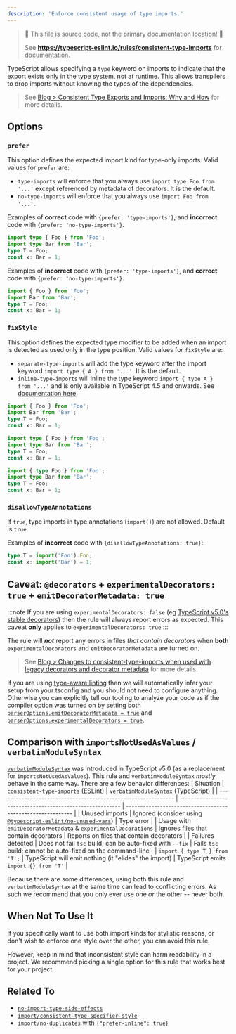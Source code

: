 ```yaml
---
description: 'Enforce consistent usage of type imports.'
---
```



> 🛑 This file is source code, not the primary documentation location! 🛑
>
> See **https://typescript-eslint.io/rules/consistent-type-imports** for documentation.

TypeScript allows specifying a `type` keyword on imports to indicate that the export exists only in the type system, not at runtime.
This allows transpilers to drop imports without knowing the types of the dependencies.

> See [Blog > Consistent Type Exports and Imports: Why and How](/blog/consistent-type-imports-and-exports-why-and-how) for more details.

## Options

### `prefer`

This option defines the expected import kind for type-only imports. Valid values for `prefer` are:

- `type-imports` will enforce that you always use `import type Foo from '...'` except referenced by metadata of decorators. It is the default.
- `no-type-imports` will enforce that you always use `import Foo from '...'`.

Examples of **correct** code with `{prefer: 'type-imports'}`, and **incorrect** code with `{prefer: 'no-type-imports'}`.

```ts option='{ "prefer": "type-imports" }' showPlaygroundButton
import type { Foo } from 'Foo';
import type Bar from 'Bar';
type T = Foo;
const x: Bar = 1;
```

Examples of **incorrect** code with `{prefer: 'type-imports'}`, and **correct** code with `{prefer: 'no-type-imports'}`.

```ts option='{ "prefer": "type-imports" }' showPlaygroundButton
import { Foo } from 'Foo';
import Bar from 'Bar';
type T = Foo;
const x: Bar = 1;
```

### `fixStyle`

This option defines the expected type modifier to be added when an import is detected as used only in the type position. Valid values for `fixStyle` are:

- `separate-type-imports` will add the type keyword after the import keyword `import type { A } from '...'`. It is the default.
- `inline-type-imports` will inline the type keyword `import { type A } from '...'` and is only available in TypeScript 4.5 and onwards. See [documentation here](https://www.typescriptlang.org/docs/handbook/release-notes/typescript-4-5.html#type-modifiers-on-import-names 'TypeScript 4.5 documentation on type modifiers and import names').

<Tabs>
<TabItem value="❌ Incorrect">

```ts
import { Foo } from 'Foo';
import Bar from 'Bar';
type T = Foo;
const x: Bar = 1;
```

</TabItem>
<TabItem value="✅ With `separate-type-imports`">

```ts option='{ "fixStyle": "separate-type-imports" }'
import type { Foo } from 'Foo';
import type Bar from 'Bar';
type T = Foo;
const x: Bar = 1;
```

</TabItem>
<TabItem value="✅ With `inline-type-imports`">

```ts option='{ "fixStyle": "inline-type-imports" }'
import { type Foo } from 'Foo';
import type Bar from 'Bar';
type T = Foo;
const x: Bar = 1;
```

</TabItem>
</Tabs>

### `disallowTypeAnnotations`

If `true`, type imports in type annotations (`import()`) are not allowed.
Default is `true`.

Examples of **incorrect** code with `{disallowTypeAnnotations: true}`:

```ts option='{ "disallowTypeAnnotations": true }' showPlaygroundButton
type T = import('Foo').Foo;
const x: import('Bar') = 1;
```

## Caveat: `@decorators` + `experimentalDecorators: true` + `emitDecoratorMetadata: true`

:::note
If you are using `experimentalDecorators: false` (eg [TypeScript v5.0's stable decorators](https://www.typescriptlang.org/docs/handbook/release-notes/typescript-5-0.html#decorators)) then the rule will always report errors as expected.
This caveat **only** applies to `experimentalDecorators: true`
:::

The rule will **_not_** report any errors in files _that contain decorators_ when **both** `experimentalDecorators` and `emitDecoratorMetadata` are turned on.

> See [Blog > Changes to consistent-type-imports when used with legacy decorators and decorator metadata](/blog/changes-to-consistent-type-imports-with-decorators) for more details.

If you are using [type-aware linting](https://typescript-eslint.io/linting/typed-linting) then we will automatically infer your setup from your tsconfig and you should not need to configure anything.
Otherwise you can explicitly tell our tooling to analyze your code as if the compiler option was turned on by setting both [`parserOptions.emitDecoratorMetadata = true`](https://typescript-eslint.io/packages/parser/#emitdecoratormetadata) and [`parserOptions.experimentalDecorators = true`](https://typescript-eslint.io/packages/parser/#experimentaldecorators).

## Comparison with `importsNotUsedAsValues` / `verbatimModuleSyntax`

[`verbatimModuleSyntax`](https://www.typescriptlang.org/tsconfig#verbatimModuleSyntax) was introduced in TypeScript v5.0 (as a replacement for `importsNotUsedAsValues`).
This rule and `verbatimModuleSyntax` _mostly_ behave in the same way.
There are a few behavior differences:
| Situation | `consistent-type-imports` (ESLint) | `verbatimModuleSyntax` (TypeScript) |
| -------------------------------------------------------------- | --------------------------------------------------------- | ----------------------------------------------------------- |
| Unused imports | Ignored (consider using [`@typescript-eslint/no-unused-vars`](/rules/no-unused-vars)) | Type error |
| Usage with `emitDecoratorMetadata` & `experimentalDecorations` | Ignores files that contain decorators | Reports on files that contain decorators |
| Failures detected | Does not fail `tsc` build; can be auto-fixed with `--fix` | Fails `tsc` build; cannot be auto-fixed on the command-line |
| `import { type T } from 'T';` | TypeScript will emit nothing (it "elides" the import) | TypeScript emits `import {} from 'T'` |

Because there are some differences, using both this rule and `verbatimModuleSyntax` at the same time can lead to conflicting errors.
As such we recommend that you only ever use one _or_ the other -- never both.

## When Not To Use It

If you specifically want to use both import kinds for stylistic reasons, or don't wish to enforce one style over the other, you can avoid this rule.

However, keep in mind that inconsistent style can harm readability in a project.
We recommend picking a single option for this rule that works best for your project.

## Related To

- [`no-import-type-side-effects`](./no-import-type-side-effects.mdx)
- [`import/consistent-type-specifier-style`](https://github.com/import-js/eslint-plugin-import/blob/main/docs/rules/consistent-type-specifier-style.mdx)
- [`import/no-duplicates` with `{"prefer-inline": true}`](https://github.com/import-js/eslint-plugin-import/blob/main/docs/rules/no-duplicates.md#inline-type-imports)
